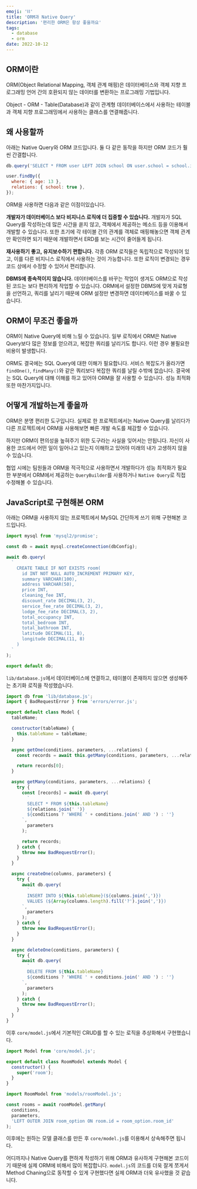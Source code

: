 ```yaml
---
emoji: '⛓'
title: 'ORM과 Native Query'
description: '편리한 ORM은 항상 좋을까요'
tags:
  - database
  - orm
date: 2022-10-12
---
```


## ORM이란

ORM(Object Relational Mapping, 객체 관계 매핑)은 데이터베이스와 객체 지향 프로그래밍 언어 간의 호환되지 않는 데이터를 변환하는 프로그래밍 기법입니다.

Object - ORM - Table(Database)과 같이 관계형 데이터베이스에서 사용하는 테이블과 객체 지향 프로그래밍에서 사용하는 클래스를 연결해줍니다.

## 왜 사용할까

아래는 Native Query와 ORM 코드입니다. 둘 다 같은 동작을 하지만 ORM 코드가 훨씬 간결합니다.

```jsx
db.query('SELECT * FROM user LEFT JOIN school ON user.school = school.id WHERE user.age = 13');

user.findBy({
  where: { age: 13 },
  relations: { school: true },
});
```

ORM을 사용하면 다음과 같은 이점이있습니다.

**개발자가 데이터베이스 보다 비지니스 로직에 더 집중할 수 있습니다.** 개발자가 SQL Query를 작성하는데 많은 시간을 쏟지 않고, 객체에서 제공하는 메소드 등을 이용해서 개발할 수 있습니다. 또한 초기에 각 테이블 간의 관계를 객체로 매핑해놓으면 객체 관계만 확인하면 되기 때문에 개발하면서 ERD를 보는 시간이 줄어들게 됩니다.

**재사용하기 좋고, 유지보수하기 편합니다.** 각종 ORM 로직들은 독립적으로 작성되어 있고, 이를 다른 비지니스 로직에서 사용하는 것이 가능합니다. 또한 로직이 변경되는 경우 코드 상에서 수정할 수 있어서 편리합니다.

**DBMS에 종속적이지 않습니다.** 데이터베이스를 바꾸는 작업이 생겨도 ORM으로 작성된 코드는 보다 편리하게 작업할 수 있습니다. ORM에서 설정한 DBMS에 맞게 자료형을 선언하고, 쿼리를 날리기 때문에 ORM 설정만 변경하면 데이터베이스를 바꿀 수 있습니다.

## ORM이 무조건 좋을까

ORM이 Native Query에 비해 느릴 수 있습니다. 일부 로직에서 ORM은 Native Query보다 많은 정보를 얻으려고, 복잡한 쿼리를 날리기도 합니다. 이런 경우 불필요한 비용이 발생합니다.

ORM도 결국에는 SQL Query에 대한 이해가 필요합니다. 서비스 복잡도가 올라가면 `findOne()`, `findMany()`와 같은 쿼리보다 복잡한 쿼리를 날릴 수밖에 없습니다. 결국에는 SQL Query에 대해 이해를 하고 있어야 ORM을 잘 사용할 수 있습니다. 성능 최적화 또한 마찬가지입니다.

## 어떻게 개발하는게 좋을까

ORM은 분명 편리한 도구입니다. 실제로 한 프로젝트에서는 Native Query를 날리다가 다른 프로젝트에서 ORM을 사용해보면 빠른 개발 속도를 체감할 수 있습니다.

하지만 ORM이 편의성을 높혀주기 위한 도구라는 사실을 잊어서는 안됩니다. 자신이 사용한 코드에서 어떤 일이 일어나고 있는지 이해하고 있어야 미래의 내가 고생하지 않을 수 있습니다.

협업 시에는 팀원들과 ORM을 적극적으로 사용하면서 개발하다가 성능 최적화가 필요한 부분에서 ORM에서 제공하는 `QueryBuilder`를 사용하거나 `Native Query`로 직접 수정해볼 수 있습니다.

## JavaScript로 구현해본 ORM

아래는 ORM을 사용하지 않는 프로젝트에서 MySQL 간단하게 쓰기 위해 구현해본 코드입니다.

```js lib/database.js
import mysql from 'mysql2/promise';

const db = await mysql.createConnection(dbConfig);

await db.query(
  `
    CREATE TABLE IF NOT EXISTS room(
      id INT NOT NULL AUTO_INCREMENT PRIMARY KEY,
      summary VARCHAR(100),
      address VARCHAR(50),
      price INT,
      cleaning_fee INT,
      discount_rate DECIMAL(3, 2),
      service_fee_rate DECIMAL(3, 2),
      lodge_fee_rate DECIMAL(3, 2),
      total_occupancy INT,
      total_bedroom INT,
      total_bathroom INT,
      latitude DECIMAL(11, 8),
      longitude DECIMAL(11, 8)
    )
  `
);

export default db;
```

`lib/database.js`에서 데이터베이스에 연결하고, 테이블이 존재하지 않으면 생성해주는 초기화 로직을 작성했습니다.

```js core/model.js
import db from 'lib/database.js';
import { BadRequestError } from 'errors/error.js';

export default class Model {
  tableName;

  constructor(tableName) {
    this.tableName = tableName;
  }

  async getOne(conditions, parameters, ...relations) {
    const records = await this.getMany(conditions, parameters, ...relations);

    return records[0];
  }

  async getMany(conditions, parameters, ...relations) {
    try {
      const [records] = await db.query(
        `
        SELECT * FROM ${this.tableName}
        ${relations.join(' ')}
        ${conditions ? 'WHERE ' + conditions.join(' AND ') : ''}
      `,
        parameters
      );

      return records;
    } catch {
      throw new BadRequestError();
    }
  }

  async createOne(columns, parameters) {
    try {
      await db.query(
        `
        INSERT INTO ${this.tableName}(${columns.join(',')})
        VALUES (${Array(columns.length).fill('?').join(',')})
      `,
        parameters
      );
    } catch {
      throw new BadRequestError();
    }
  }

  async deleteOne(conditions, parameters) {
    try {
      await db.query(
        `
        DELETE FROM ${this.tableName}
        ${conditions ? 'WHERE ' + conditions.join(' AND ') : ''}
      `,
        parameters
      );
    } catch {
      throw new BadRequestError();
    }
  }
}
```

이후 `core/model.js`에서 기본적인 CRUD를 할 수 있는 로직을 추상화해서 구현했습니다.

```js models/roomModel.js
import Model from 'core/model.js';

export default class RoomModel extends Model {
  constructor() {
    super('room');
  }
}
```

```js services/roomService.js
import RoomModel from 'models/roomModel.js';

const rooms = await roomModel.getMany(
  conditions,
  parameters,
  'LEFT OUTER JOIN room_option ON room.id = room_option.room_id'
);
```

이후에는 원하는 모델 클래스를 만든 후 `core/model.js`를 이용해서 상속해주면 됩니다.

어디까지나 Native Query를 편하게 작성하기 위해 ORM과 유사하게 구현해본 코드이기 때문에 실제 ORM에 비해서 많이 복잡합니다. `model.js`의 코드를 더욱 잘게 쪼게서 Method Chaning으로 동작할 수 있게 구현했다면 실제 ORM과 더욱 유사했을 것 같습니다.

